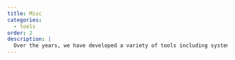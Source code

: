 ```yaml
---
title: Misc
categories:
  - tools
order: 2
description: |
  Over the years, we have developed a variety of tools including system monitoring tools, quality checks, unit testing, deployment tools, error reporting mechanisms when a game crashes, localization, data encryption/decryption utilities, and tools for extracting and transforming data, to name just a few. These tools facilitate development and automate processes, enhancing the robustness, reproducibility, and reusability of the overall system.
---
```

